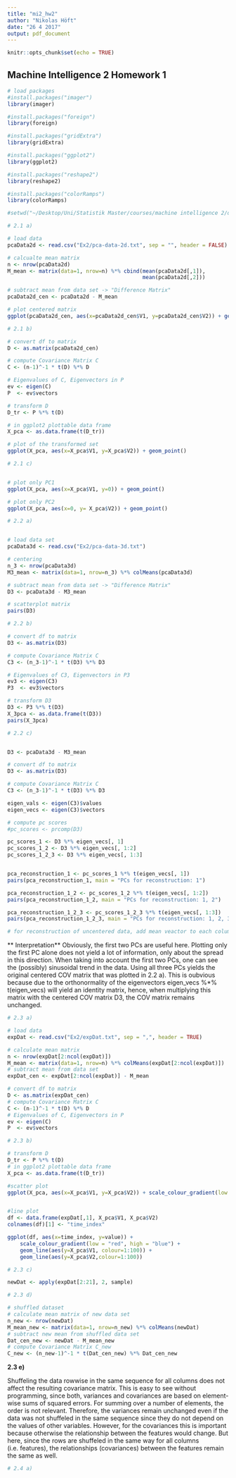 ```yaml
---
title: "mi2_hw2"
author: "Nikolas Höft"
date: "26 4 2017"
output: pdf_document
---
```


```r
knitr::opts_chunk$set(echo = TRUE)
```

## Machine Intelligence 2 Homework 1



```r
# load packages
#install.packages("imager")
library(imager)

#install.packages("foreign")
library(foreign)

#install.packages("gridExtra")
library(gridExtra)

#install.packages("ggplot2")
library(ggplot2)

#install.packages("reshape2")
library(reshape2)

#install.packages("colorRamps")
library(colorRamps)

#setwd("~/Desktop/Uni/Statistik Master/courses/machine intelligence 2/data/natIMG.jpeg")

```

```r
# 2.1 a)

# load data
pcaData2d <- read.csv("Ex2/pca-data-2d.txt", sep = "", header = FALSE)

# calcualte mean matrix
n <- nrow(pcaData2d)
M_mean <- matrix(data=1, nrow=n) %*% cbind(mean(pcaData2d[,1]),
                                           mean(pcaData2d[,2]))

# subtract mean from data set -> "Difference Matrix"
pcaData2d_cen <- pcaData2d - M_mean

# plot centered matrix
ggplot(pcaData2d_cen, aes(x=pcaData2d_cen$V1, y=pcaData2d_cen$V2)) + geom_point()
```


```r
# 2.1 b)

# convert df to matrix
D <- as.matrix(pcaData2d_cen)

# compute Covariance Matrix C
C <- (n-1)^-1 * t(D) %*% D

# Eigenvalues of C, Eigenvectors in P
ev <- eigen(C)
P  <- ev$vectors

# transform D
D_tr <- P %*% t(D)

# in ggplot2 plottable data frame
X_pca <- as.data.frame(t(D_tr)) 

# plot of the transformed set
ggplot(X_pca, aes(x=X_pca$V1, y=X_pca$V2)) + geom_point()
```

```r
# 2.1 c)


# plot only PC1 
ggplot(X_pca, aes(x=X_pca$V1, y=0)) + geom_point()

# plot only PC2
ggplot(X_pca, aes(x=0, y= X_pca$V2)) + geom_point()
```

```r
# 2.2 a)


# load data set
pcaData3d <- read.csv("Ex2/pca-data-3d.txt")

# centering
n_3 <- nrow(pcaData3d)
M3_mean <- matrix(data=1, nrow=n_3) %*% colMeans(pcaData3d)

# subtract mean from data set -> "Difference Matrix"
D3 <- pcaData3d - M3_mean

# scatterplot matrix
pairs(D3)
```

```r
# 2.2 b)

# convert df to matrix
D3 <- as.matrix(D3)

# compute Covariance Matrix C
C3 <- (n_3-1)^-1 * t(D3) %*% D3

# Eigenvalues of C3, Eigenvectors in P3
ev3 <- eigen(C3)
P3  <- ev3$vectors

# transform D3
D3 <- P3 %*% t(D3)
X_3pca <- as.data.frame(t(D3)) 
pairs(X_3pca)
```

```r
# 2.2 c)


D3 <- pcaData3d - M3_mean

# convert df to matrix
D3 <- as.matrix(D3)

# compute Covariance Matrix C
C3 <- (n_3-1)^-1 * t(D3) %*% D3

eigen_vals <- eigen(C3)$values
eigen_vecs <- eigen(C3)$vectors

# compute pc scores
#pc_scores <- prcomp(D3)

pc_scores_1 <- D3 %*% eigen_vecs[, 1]
pc_scores_1_2 <- D3 %*% eigen_vecs[, 1:2]
pc_scores_1_2_3 <- D3 %*% eigen_vecs[, 1:3]


pca_reconstruction_1 <- pc_scores_1 %*% t(eigen_vecs[, 1])
pairs(pca_reconstruction_1, main = "PCs for reconstruction: 1")

pca_reconstruction_1_2 <- pc_scores_1_2 %*% t(eigen_vecs[, 1:2])
pairs(pca_reconstruction_1_2, main = "PCs for reconstruction: 1, 2")

pca_reconstruction_1_2_3 <- pc_scores_1_2_3 %*% t(eigen_vecs[, 1:3])
pairs(pca_reconstruction_1_2_3, main = "PCs for reconstruction: 1, 2, 3")

# for reconstruction of uncentered data, add mean veactor to each column (add M3)
```

** Interpretation**
Obviously, the first two PCs are useful here. Plotting only the first PC alone 
does not yield a lot of information, only about the spread in this direction. 
When taking into account the first two PCs, one can see the (possibly) sinusoidal
trend in the data. Using all three PCs yields the original centered COV matrix
that was plotted in 2.2 a). This is oubvious because due to the orthonormality
of the eigenvectors eigen_vecs %*% t(eigen_vecs) will yield an identity matrix,
hence, when multiplying this matrix with the centered COV matrix D3, the COV
matrix remains unchanged.


```r
# 2.3 a)

# load data
expDat <- read.csv("Ex2/expDat.txt", sep = ",", header = TRUE)

# calculate mean matrix
n <- nrow(expDat[2:ncol(expDat)])
M_mean <- matrix(data=1, nrow=n) %*% colMeans(expDat[2:ncol(expDat)])
# subtract mean from data set 
expDat_cen <- expDat[2:ncol(expDat)] - M_mean

# convert df to matrix
D <- as.matrix(expDat_cen)
# compute Covariance Matrix C
C <- (n-1)^-1 * t(D) %*% D
# Eigenvalues of C, Eigenvectors in P
ev <- eigen(C)
P  <- ev$vectors

```



```r
# 2.3 b)

# transform D
D_tr <- P %*% t(D)
# in ggplot2 plottable data frame
X_pca <- as.data.frame(t(D_tr)) 

#scatter plot
ggplot(X_pca, aes(x=X_pca$V1, y=X_pca$V2)) + scale_colour_gradient(low = "red", high = "blue") + geom_point(aes(colour=1:100))


#line plot
df <- data.frame(expDat[,1], X_pca$V1, X_pca$V2)
colnames(df)[1] <- "time_index"

ggplot(df, aes(x=time_index, y=value)) + 
    scale_colour_gradient(low = "red", high = "blue") + 
    geom_line(aes(y=X_pca$V1, colour=1:100)) + 
    geom_line(aes(y=X_pca$V2,colour=1:100))


```

```r
# 2.3 c)

newDat <- apply(expDat[2:21], 2, sample)
```

```r
# 2.3 d)

# shuffled dataset
# calculate mean matrix of new data set
n_new <- nrow(newDat)
M_mean_new <- matrix(data=1, nrow=n_new) %*% colMeans(newDat)
# subtract new mean from shuffled data set
Dat_cen_new <- newDat - M_mean_new
# compute Covariance Matrix C_new 
C_new <- (n_new-1)^-1 * t(Dat_cen_new) %*% Dat_cen_new
```

**2.3 e)** 

Shuffeling the data rowwise in the same sequence for all columns does not affect
the resulting covariance matrix. This is easy to see without programming, since
both, variances and covariances are based on element-wise sums of squared errors. 
For summing over a number of elements, the order is not relevant. Therefore, the 
variances remain unchanged even if the data was not shuffeled in the same sequence
since they do not depend on the values of other variables.
However, for the covariances this is important because otherwise the relationship
between the features would change. But here, since the rows 
are shuffeled in the same way for all columns (i.e. features), the relationships 
(covariances) between the features remain the same as well.


```r
# 2.4 a)

```

